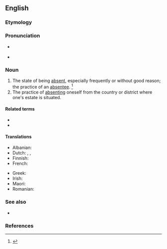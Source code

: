 ==English==
{{wikipedia}}

===Etymology===
{{suffix|absentee|ism|lang=en}}

===Pronunciation===
* {{a|UK}} {{IPA|/æb.sənˈtiːˌɪz.m̩/|lang=en}}
* {{a|US}} {{IPA|/ˌæb.sənˈtiˌɪz.m̩/|lang=en}}

===Noun===
{{en-noun|~}}

# The state of being [[absent]], especially frequently or without good reason; the practice of an [[absentee]]. {{defdate|First attested in the early 19<sup>th</sup> century.}}<ref name=SOED>{{R:SOED5|page=9}}</ref>
# The practice of [[absenting]] oneself from the country or district where one's estate is situated.

====Related terms====
* {{l|en|absent}}
* {{l|en|absentee}}

====Translations====
{{trans-top|state of being absent}}
* Albanian: {{t|sq|absenteizëm|m}}
* Dutch: {{t+|nl|absenteïsme|n}}, {{t|nl|(arbeids)[[verzuim]]|n}}, {{t|nl|(school)[[verzuim]]|n}}
* Finnish: {{t|fi|poissaolo}}
* French: {{t+|fr|absentéisme}}
{{trans-mid}}
* Greek: {{t+|el|απουσιασμός|m}}
* Irish: {{t|ga|neamhláithreacht|f}}
* Maori: {{t|mi|takētanga}}
* Romanian: {{t+|ro|absenteism|n}}
{{trans-bottom}}

===See also===
* {{l|en|presenteeism}}

===References===
<references/>